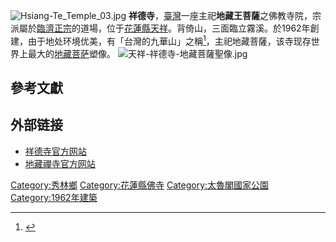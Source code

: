 [[File:Hsiang-Te_Temple_03.jpg|thumb]]
'''祥德寺'''，[[臺灣|臺灣]]一座主祀'''地藏王菩薩'''之佛教寺院，宗派屬於[[臨濟正宗|臨濟正宗]]的道場，位于[[花蓮縣|花蓮縣]][[天祥_(臺灣)|天祥]]。背倚山，三面臨立霧溪。於1962年創建，由于地处环境优美，有「台灣的九華山」之稱<ref>{{Cite web |url=http://www.lgtour.com.tw/scenic/index.php?subCD=ht&sID=396 |title=祥德寺 |access-date=2009-12-24 |archive-date=2019-06-14 |archive-url=https://web.archive.org/web/20190614070847/http://www.lgtour.com.tw/scenic/index.php?subCD=ht&sID=396 |dead-url=no }}</ref>，主祀地藏菩薩，该寺现存世界上最大的[[地藏菩萨|地藏菩萨]]塑像。
[[File:天祥-祥德寺-地藏菩薩聖像.jpg|thumb]]

==參考文獻==
<div class="references-small">
<references></references>
</div>

== 外部链接 ==
{{Commonscat|Hsiang-Te Temple}}
*[http://www.dizapusa.org.tw/ 祥德寺官方网站] {{Wayback|url=http://www.dizapusa.org.tw/ |date=20170702010053 }}
*[http://globaldiza.blogspot.tw/ 地藏禪寺官方网站] {{Wayback|url=http://globaldiza.blogspot.tw/ |date=20180307191939 }}

[[Category:秀林鄉|Category:秀林鄉]]
[[Category:花蓮縣佛寺|Category:花蓮縣佛寺]]
[[Category:太魯閣國家公園|Category:太魯閣國家公園]]
[[Category:1962年建築|Category:1962年建築]]